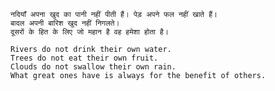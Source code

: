 ```
नदियाँ अपना खुद का पानी नहीं पीती हैं। पेड़ अपने फल नहीं खाते हैं।
बादल अपनी बारिश खुद नहीं निगलते। 
दूसरों के हित के लिए जो महान है वह हमेशा होता है।

Rivers do not drink their own water. 
Trees do not eat their own fruit. 
Clouds do not swallow their own rain. 
What great ones have is always for the benefit of others.
```
